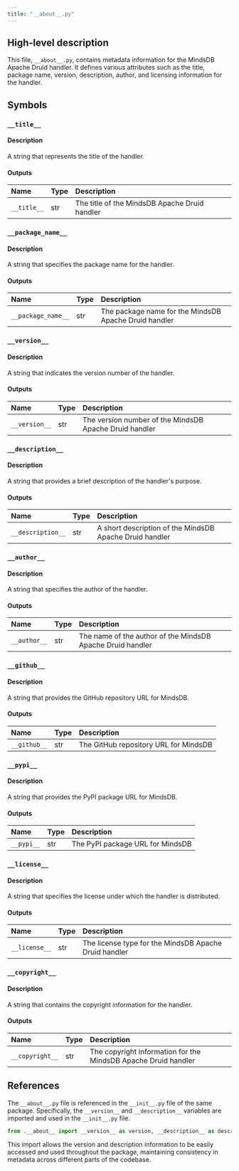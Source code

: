 ```yaml
---
title: "__about__.py"
---
```


## High-level description
This file, `__about__.py`, contains metadata information for the MindsDB Apache Druid handler. It defines various attributes such as the title, package name, version, description, author, and licensing information for the handler.

## Symbols

### `__title__`
#### Description
A string that represents the title of the handler.

#### Outputs
| Name | Type | Description |
|:-----|:-----|:------------|
| `__title__` | str | The title of the MindsDB Apache Druid handler |

### `__package_name__`
#### Description
A string that specifies the package name for the handler.

#### Outputs
| Name | Type | Description |
|:-----|:-----|:------------|
| `__package_name__` | str | The package name for the MindsDB Apache Druid handler |

### `__version__`
#### Description
A string that indicates the version number of the handler.

#### Outputs
| Name | Type | Description |
|:-----|:-----|:------------|
| `__version__` | str | The version number of the MindsDB Apache Druid handler |

### `__description__`
#### Description
A string that provides a brief description of the handler's purpose.

#### Outputs
| Name | Type | Description |
|:-----|:-----|:------------|
| `__description__` | str | A short description of the MindsDB Apache Druid handler |

### `__author__`
#### Description
A string that specifies the author of the handler.

#### Outputs
| Name | Type | Description |
|:-----|:-----|:------------|
| `__author__` | str | The name of the author of the MindsDB Apache Druid handler |

### `__github__`
#### Description
A string that provides the GitHub repository URL for MindsDB.

#### Outputs
| Name | Type | Description |
|:-----|:-----|:------------|
| `__github__` | str | The GitHub repository URL for MindsDB |

### `__pypi__`
#### Description
A string that provides the PyPI package URL for MindsDB.

#### Outputs
| Name | Type | Description |
|:-----|:-----|:------------|
| `__pypi__` | str | The PyPI package URL for MindsDB |

### `__license__`
#### Description
A string that specifies the license under which the handler is distributed.

#### Outputs
| Name | Type | Description |
|:-----|:-----|:------------|
| `__license__` | str | The license type for the MindsDB Apache Druid handler |

### `__copyright__`
#### Description
A string that contains the copyright information for the handler.

#### Outputs
| Name | Type | Description |
|:-----|:-----|:------------|
| `__copyright__` | str | The copyright information for the MindsDB Apache Druid handler |

## References
The `__about__.py` file is referenced in the `__init__.py` file of the same package. Specifically, the `__version__` and `__description__` variables are imported and used in the `__init__.py` file.

```python
from .__about__ import __version__ as version, __description__ as description
```

This import allows the version and description information to be easily accessed and used throughout the package, maintaining consistency in metadata across different parts of the codebase.